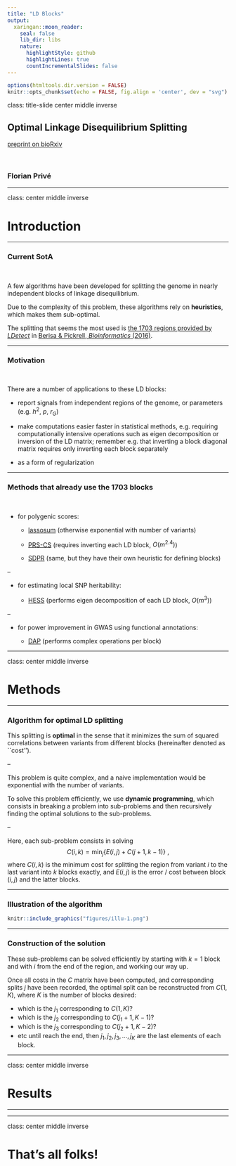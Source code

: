 ```yaml
---
title: "LD Blocks"
output:
  xaringan::moon_reader:
    seal: false
    lib_dir: libs
    nature:
      highlightStyle: github
      highlightLines: true
      countIncrementalSlides: false
---
```


```r
options(htmltools.dir.version = FALSE)
knitr::opts_chunk$set(echo = FALSE, fig.align = 'center', dev = "svg")
```

class: title-slide center middle inverse

## Optimal Linkage Disequilibrium Splitting

[preprint on bioRxiv](https://doi.org/10.1101/2021.02.11.430793)

<br>

### Florian Privé

---

class: center middle inverse

# Introduction

---

### Current SotA

<br>

A few algorithms have been developed for splitting the genome in nearly independent blocks of linkage disequilibrium. 

Due to the complexity of this problem, these algorithms rely on **heuristics**, which makes them sub-optimal. 

The splitting that seems the most used is [the 1703 regions provided by *LDetect*](https://bitbucket.org/nygcresearch/ldetect-data/src/master/EUR/fourier_ls-all.bed) in [Berisa & Pickrell, *Bioinformatics* (2016)](https://doi.org/10.1093/bioinformatics/btv546). 

---

### Motivation

<br>

There are a number of applications to these LD blocks:

- report signals from independent regions of the genome, or parameters (e.g. $h^2$, $p$, $r_G$)

- make computations easier faster in statistical methods, e.g. requiring computationally intensive operations such as eigen decomposition or inversion of the LD matrix; remember e.g. that inverting a block diagonal matrix requires only inverting each block separately

- as a form of regularization



---

### Methods that already use the 1703 blocks

<br>

- for polygenic scores:

    - [lassosum](https://doi.org/10.1002/gepi.22050) (otherwise exponential with number of variants)
    
    - [PRS-CS](https://doi.org/10.1038/s41467-019-09718-5) (requires inverting each LD block, $O(m^{2.4})$)
    
    - [SDPR](https://doi.org/10.1101/2020.11.30.405241) (same, but they have their own heuristic for defining blocks)
    
--
    
- for estimating local SNP heritability:

    - [HESS](https://dx.doi.org/10.1016%2Fj.ajhg.2016.05.013) (performs eigen decomposition of each LD block, $O(m^3)$)
    
--
    
- for power improvement in GWAS using functional annotations:

    - [DAP](https://dx.doi.org/10.1016%2Fj.ajhg.2016.03.029) (performs complex operations per block)


---

class: center middle inverse

# Methods

---

### Algorithm for optimal LD splitting

This splitting is **optimal** in the sense that it minimizes the sum of squared correlations between variants from different blocks (hereinafter denoted as ``cost'').

--

This problem is quite complex, and a naive implementation would be exponential with the number of variants.

To solve this problem efficiently, we use **dynamic programming**, which consists in breaking a problem into sub-problems and then recursively finding the optimal solutions to the sub-problems.

--

Here, each sub-problem consists in solving
$$C(i, k) = \min_j \left\lbrace E(i, j) + C(j + 1, k - 1) \right\rbrace ~,$$
where $C(i, k)$ is the minimum cost for splitting the region from variant $i$ to the last variant into $k$ blocks exactly, and $E(i, j)$ is the error / cost between block $(i, j)$ and the latter blocks.

---

### Illustration of the algorithm

```r
knitr::include_graphics("figures/illu-1.png")
```

---

### Construction of the solution

These sub-problems can be solved efficiently by starting with $k=1$ block and with $i$ from the end of the region, and working our way up.

Once all costs in the $C$ matrix have been computed, and corresponding splits $j$ have been recorded, the optimal split can be reconstructed from $C(1, K)$, where $K$ is the number of blocks desired:

  - which is the $j_1$ corresponding to $C(1, K)$?
  - which is the $j_2$ corresponding to $C(j_1+1, K-1)$?
  - which is the $j_3$ corresponding to $C(j_2+1, K-2)$?
  - etc until reach the end, then $j_1, j_2, j_3, \ldots, j_K$ are the last elements of each block.

---

class: center middle inverse

# Results

---

---

class: center middle inverse

# That's all folks!
